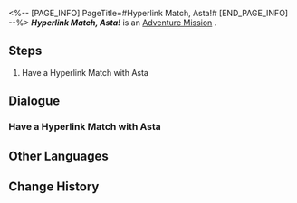 <%-- [PAGE_INFO]
PageTitle=#Hyperlink Match, Asta!#
[END_PAGE_INFO] --%>
{{Stub|Dialogue, characters, and location(s)}}
{{Mission Infobox
|id            = 8014130
|title         = 
|image         = Mission Hyperlink Match, Asta!.png
|type          = Adventure
|event_name    = 
|chapter       = 
|requirements  = 
* [[Adventure Mission]] ''[[Hyperlink Match, Natasha!]]'' completed
* [[Adventure Mission]] ''[[Hyperlink Match, Clara!]]'' completed
* [[Adventure Mission]] ''[[Hyperlink Match, Gepard!]]'' completed
* [[Adventure Mission]] ''[[Hyperlink Match, Lynx!]]'' completed
|summary       = <!--official mission summary from Fate's Atlas-->
|characters    = <!--characters that appear in this mission-->
|startLocation = <!--location as it intially appears on the mission screen-->
|world         = <!--i.e. Penacony-->
|area          = <!--i.e. A Child's Dream-->
|prev          = 
|next          = 
|exp           = 
|credits       = 
|stellarJade   = 
|other         = 
}}
'''''Hyperlink Match, Asta!''''' is an [[Adventure Mission]]<!--in [world]-->.

==Steps==
# Have a Hyperlink Match with Asta

<!--
==Gameplay Notes==

--><!--
==Trial Character==

-->
==Dialogue==
{{Stub Dialogue}}
===Have a Hyperlink Match with Asta===
{{Mission Description|type=adventure|location=<!--to be added-->|The core gameplay loop behind Aetherium Wars is "dueling." Challenge different players and show your true strength!}}
{{Dialogue Start}}
:{{tx}}
{{Dialogue End}}

==Other Languages==
{{Other Languages
|en   = Hyperlink Match, Asta!
|zhs  = 超链接对决！艾丝妲
|zht  = 超連結對決！艾絲妲
|ja   = ハイパーリンクバトル！アスター
|ko   = 하이퍼링크 대결! 아스타
|es   = Enfrentamiento de hipervínculos: Asta
|fr   = Combat hyperlink : Asta !
|ru   = Матч! Аста!
|th   = ประลองไฮเปอร์ลิงก์กับ Asta!
|vi   = Quyết Đấu Siêu Liên Kết! Asta
|de   = Hyperlinkmatch, Asta!
|id   = Duel Hyperlink, Asta!
|pt   = Batalha de Hyperlink, Asta!
}}

==Change History==
{{Change History|1.4}}
